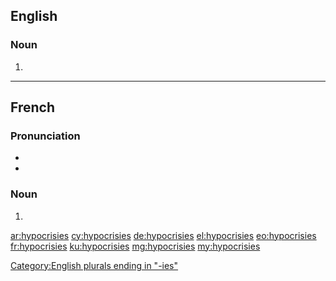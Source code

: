 ==English==

===Noun===
{{head|en|noun plural form}}

# {{plural of|hypocrisy|lang=en}}

[[Category:English plurals ending in "-ies"]]

----

==French==

===Pronunciation===
* {{IPA|/i.pɔ.kʁi.zi/|lang=fr}}
* {{homophones|lang=fr|hypocrisie}}

===Noun===
{{head|fr|noun plural form|g=f}}

# {{plural of|hypocrisie|lang=fr}}

[[ar:hypocrisies]]
[[cy:hypocrisies]]
[[de:hypocrisies]]
[[el:hypocrisies]]
[[eo:hypocrisies]]
[[fr:hypocrisies]]
[[ku:hypocrisies]]
[[mg:hypocrisies]]
[[my:hypocrisies]]